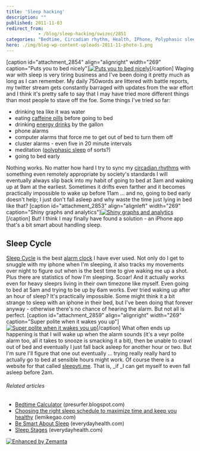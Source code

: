 ```yaml
---
title: 'Sleep hacking'
description: ""
published: 2011-11-03
redirect_from: 
            - /blog/sleep-hacking/swizec/2851
categories: "Bedtime, Circadian rhythm, Health, IPhone, Polyphasic sleep, Sleep, Sleep Cycle, Sleep disorder, Uncategorized"
hero: ./img/blog-wp-content-uploads-2011-11-photo-1.png
---
```

\[caption id=&quot;attachment_2854&quot; align=&quot;alignright&quot; width=&quot;269&quot; caption=&quot;Puts you to bed nicely&quot;][![](http://swizec.com/blog/wp-content/uploads/2011/11/photo-1.png "Puts you to bed nicely")](./img/blog-wp-content-uploads-2011-11-photo-1.png)\[/caption] Waging war with sleep is very tiring business and I&#x27;ve been doing it pretty much as long as I can remember. My daily 750words are littered with battle reports, my twitter stream gets constantly barraged with updates from the war effort and I think it&#x27;s pretty safe to say that I may have tried more different things than most people to stave off the foe. Some things I&#x27;ve tried so far:

- drinking tea like it was water
- eating [caffeine pills](http://en.wikipedia.org/wiki/Caffeine_tablets "Caffeine tablets") before going to bed
- drinking [energy drinks](http://en.wikipedia.org/wiki/Energy_drink "Energy drink") by the gallon
- phone alarms
- computer alarms that force me to get out of bed to turn them off
- cluster alarms - even five in 20 minute intervals
- meditation ([polyphasic sleep](http://en.wikipedia.org/wiki/Polyphasic_sleep "Polyphasic sleep") of sorts?)
- going to bed early

Nothing works. No matter how hard I try to sync my [circadian rhythms](http://en.wikipedia.org/wiki/Circadian_rhythm "Circadian rhythm") with something even remotely appropriate by society&#x27;s standards I will eventually always slip back into my habit of going to bed at 3am and waking up at 9am at the earliest. Sometimes it drifts even farther and it becomes practically impossible to wake up before 11am ... and no, going to bed early doesn&#x27;t help; I just don&#x27;t fall asleep and why waste the time just lying in bed like that? \[caption id=&quot;attachment_2853&quot; align=&quot;alignleft&quot; width=&quot;269&quot; caption=&quot;Shiny graphs and analytics&quot;][![](http://swizec.com/blog/wp-content/uploads/2011/11/photo.png "Shiny graphs and analytics")](./img/blog-wp-content-uploads-2011-11-photo.png)\[/caption] But! I think I may finally have found a solution - an iPhone app that&#x27;s a bit smart about handling sleep.

## Sleep Cycle

[Sleep Cycle](http://www.mdlabs.se/sleepcycle/) is the best [alarm clock](http://en.wikipedia.org/wiki/Alarm_clock "Alarm clock") I have ever used. Not only do I get to snuggle with my iphone when I&#x27;m sleeping, it also tracks my movements over night to figure out when is the best time to give waking me up a shot. Plus there are statistics of how I&#x27;m sleeping. Scoar! And it actually works even for heavy sleeprs living in their own timezone like myself. Even going to bed at 5am and trying to be up by 6am works. Ever tried waking up after an hour of sleep? It&#x27;s practically impossible. Some might think it a bit strange to sleep with an iphone in their bed, but I&#x27;ve been doing that forever anyway - otherwise there&#x27;s no chance of hearing the alarm. But not all is perfect. \[caption id=&quot;attachment_2859&quot; align=&quot;alignright&quot; width=&quot;269&quot; caption=&quot;Super polite when it wakes you up&quot;][![](http://swizec.com/blog/wp-content/uploads/2011/11/photo-2.png "Super polite when it wakes you up")](./img/blog-wp-content-uploads-2011-11-photo-2.png)\[/caption] What often ends up happening is that I will wake up when the alarm sounds (it&#x27;s a veyr polite alarm too, all it takes to snooze is smacking it a bit), then be unable to crawl out of bed and eventually I just fall back asleep for another hour or two. But I&#x27;m sure I&#x27;ll figure that one out eventually ... trying really really hard to actually go to bed at sensible hours might work. Of course there is a website for that called [sleepyti.me](http://sleepyti.me). That is, _if _I can get myself to even fall asleep before 2am.

###### Related articles

- [Bedtime Calculator](http://presurfer.blogspot.com/2011/10/bedtime-calculator.html) (presurfer.blogspot.com)
- [Choosing the right sleep schedule to maximize time and keep you healthy](http://lemikegao.com/startup-sleep-setting-up-a-sleep-schedule-to-19349) (lemikegao.com)
- [Be Smart About Sleep](http://www.everydayhealth.com/sleep/101/be-a-smart-sleeper.aspx) (everydayhealth.com)
- [Sleep Stages](http://www.everydayhealth.com/sleep/101/stages-of-sleep.aspx) (everydayhealth.com)

[![Enhanced by Zemanta](http://img.zemanta.com/zemified_e.png?x-id=0cdf25fb-aeff-4d02-b3bf-b42f97da63c8)](http://www.zemanta.com/ "Enhanced by Zemanta")